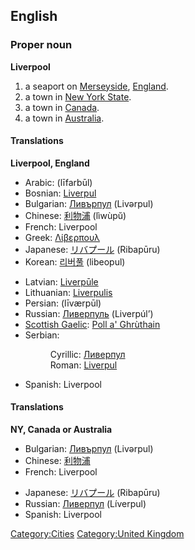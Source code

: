 ==English==
{{wikipedia}}
===Proper noun===
'''Liverpool'''

# a seaport on [[Merseyside]], [[England]].
# a town in [[New York State]].
# a town in [[Canada]].
# a town in [[Australia]].

====Translations====
'''Liverpool, England'''
{{top}}
*Arabic: {{ARchar|[[ليفربول]]}} (līfarbūl)
*Bosnian: [[Liverpul]] {{m}}
*Bulgarian: [[Ливърпул]] (Livərpul) {{m}}
*Chinese: [[利物浦]] (lìwùpŭ)
*French: Liverpool
*Greek: [[Λίβερπουλ]]
*Japanese: [[リバプール]] (Ribapūru)
*Korean: [[리버풀]] (libeopul)
{{mid}}
*Latvian: [[Liverpūle]]
*Lithuanian: [[Liverpulis]]
*Persian: {{FAchar|[[لیورپول]]}} (līværpūl)
*Russian: [[Ливерпуль]] (Liverpúl’) {{m}}
*[[Scottish Gaelic]]: [[Poll a' Ghrùthain]] {{m}}
*Serbian:
*:Cyrillic: [[Ливерпул]] {{m}}
*:Roman: [[Liverpul]] {{m}}
*Spanish: Liverpool {{m}}
{{bottom}}

====Translations====
'''NY, Canada or Australia'''
{{top}}
*Bulgarian: [[Ливърпул]] (Livərpul) {{m}}
*Chinese: [[利物浦]]
*French: Liverpool
{{mid}}
*Japanese: [[リバプール]] (Ribapūru)
*Russian: [[Ливерпул]] (Líverpul) {{m}}
*Spanish: Liverpool {{m}}
{{bottom}}

[[Category:Cities]]
[[Category:United Kingdom]]